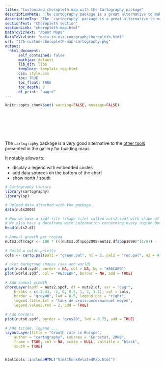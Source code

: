 ```yaml
---
title: "Customized choropleth map with the Cartography package"
descriptionMeta: "The cartography package is a great alternative to make maps with R. This post explains how to build a customized choropleth map using it, with explanation and reproducible code."
descriptionTop: "The `cartography` package is a great alternative to make maps with R. This post explains how to build a customized [choropleth](choropleth-map.html) map using it, with explanation and reproducible code."
sectionText: "Choropleth section"
sectionLink: "choropleth-map.html"
DataToVizText: "About Maps"
DataToVizLink: "data-to-viz.com/graph/choropleth.html"
url: "176-custom-choropleth-map-cartography-pkg"
output:
  html_document:
      self_contained: false    
      mathjax: default
      lib_dir: libs
      template: template_rgg.html
      css: style.css
      toc: TRUE
      toc_float: TRUE
      toc_depth: 2
      df_print: "paged"
---
```



```r
knitr::opts_chunk$set( warning=FALSE, message=FALSE)
```

<div class="container" style="padding-top: 80px">


<div class = "row">

<div class = "col-md-6  col-sm-12 align-self-center">

The `cartography` package is a very good alternative to the [other tools](bubble-map.html) presented in the gallery for building maps.

It notably allows to:

- display a legend with embedded circles
- add data sources on the bottom of the chart
- show north / south


</div>


<div class = "col-md-6  col-sm-12">

```r
# Cartography Library
library(cartography)
library(sp)

# Upload data attached with the package.
data(nuts2006)
 
# Now we have a spdf file (shape file) called nuts2.spdf with shape of european regions.
# We also have a dataframe with information concerning every region.Both object have a first column "id" that makes the link between them.
head(nuts2.df)
 
# Annual growth per region
nuts2.df$cagr <- 100 * (((nuts2.df$pop2008/nuts2.df$pop1999)^(1/9)) -  1)
 
# Build a color palette
cols <- carto.pal(pal1 = "green.pal", n1 = 2, pal2 = "red.pal", n2 = 4)
 
# plot backgroud shapes (sea and world)
plot(nuts0.spdf, border = NA, col = NA, bg = "#A6CAE0")
plot(world.spdf, col = "#E3DEBF", border = NA, add = TRUE)
 
# Add annual growth
choroLayer(spdf = nuts2.spdf, df = nuts2.df, var = "cagr", 
    breaks = c(-2.43, -1, 0, 0.5, 1, 2, 3.1), col = cols, 
    border = "grey40", lwd = 0.5, legend.pos = "right", 
    legend.title.txt = "taux de croissance\nannuel moyen", 
    legend.values.rnd = 2, add = TRUE)
 
# Add borders
plot(nuts0.spdf, border = "grey20", lwd = 0.75, add = TRUE)
 
# Add titles, legend ...
layoutLayer(title = "Growth rate in Europe", 
    author = "cartography", sources = "Eurostat, 2008", 
    frame = TRUE, col = NA, scale = NULL, coltitle = "black", 
    south = TRUE)
```
</div>
</div>



```r
```











<!-- Close container -->
</div>




```r
htmltools::includeHTML("htmlChunkRelatedMap.html")
```
